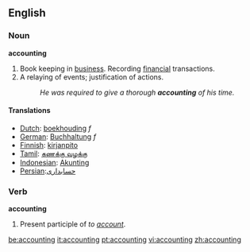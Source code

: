 ==English==

===Noun===
'''accounting'''
# Book keeping in [[business]].  Recording [[financial]] transactions.
# A relaying of events; justification of actions.
#:''He was required to give a thorough '''accounting''' of his time.''

====Translations====
*[[Dutch]]: [[boekhouding]] ''f''
*[[German]]: [[Buchhaltung]] ''f''
*[[Finnish]]: [[kirjanpito]]
*[[Tamil]]: [[கணக்கு வழக்கு]]
*[[Indonesian]]: [[Akunting]]
*[[Persian]]:[[حسابداری]]

===Verb===
'''accounting'''
# Present participle of ''to [[account]]''.

[[be:accounting]]
[[it:accounting]]
[[pt:accounting]]
[[vi:accounting]]
[[zh:accounting]]